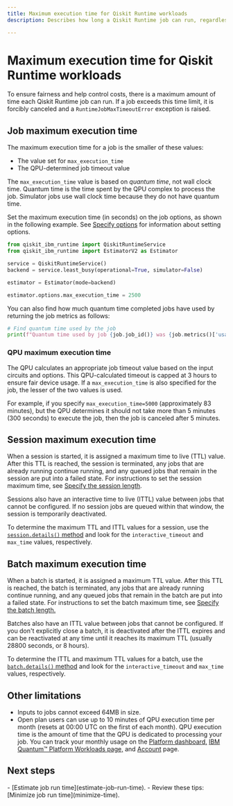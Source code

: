 ```yaml
---
title: Maximum execution time for Qiskit Runtime workloads
description: Describes how long a Qiskit Runtime job can run, regardless of what execution mode is used.

---
```


# Maximum execution time for Qiskit Runtime workloads

To ensure fairness and help control costs, there is a maximum amount of time each Qiskit Runtime job can run. If a job exceeds this time limit, it is forcibly canceled and a `RuntimeJobMaxTimeoutError` exception is raised.

<span id="max-job"></span>
## Job maximum execution time

The maximum execution time for a job is the smaller of these values:

- The value set for `max_execution_time`
- The QPU-determined job timeout value

The `max_execution_time` value is based on _quantum time_, not wall clock time. Quantum time is the time spent by the QPU complex to process the job. Simulator jobs use wall clock time because they do not have quantum time.

Set the maximum execution time (in seconds) on the job options, as shown in the following example.  See [Specify options](/guides/specify-runtime-options) for information about setting options.

```python
from qiskit_ibm_runtime import QiskitRuntimeService
from qiskit_ibm_runtime import EstimatorV2 as Estimator

service = QiskitRuntimeService()
backend = service.least_busy(operational=True, simulator=False)

estimator = Estimator(mode=backend)

estimator.options.max_execution_time = 2500
```

You can also find how much quantum time completed jobs have used by returning the job metrics as follows:

```python
# Find quantum time used by the job
print(f"Quantum time used by job {job.job_id()} was {job.metrics()['usage']['quantum_seconds']} seconds")
```

<span id="max-QPU"></span>
### QPU maximum execution time

The QPU calculates an appropriate job timeout value based on the input circuits and options. This QPU-calculated timeout is capped at 3 hours to ensure fair device usage. If a `max_execution_time` is also specified for the job, the lesser of the two values is used.

For example, if you specify `max_execution_time=5000` (approximately 83 minutes), but the QPU determines it should not take more than 5 minutes (300 seconds) to execute the job, then the job is canceled after 5 minutes.

## Session maximum execution time

When a session is started, it is assigned a maximum time to live (TTL) value. After this TTL is reached, the session is terminated, any jobs that are already running continue running, and any queued jobs that remain in the session are put into a failed state. For instructions to set the session maximum time, see [Specify the session length](./run-jobs-session#specify-length).

Sessions also have an interactive time to live (ITTL) value between jobs that cannot be configured. If no session jobs are queued within that window, the session is temporarily deactivated.

To determine the maximum TTL and ITTL values for a session, use the [`session.details()` method](run-jobs-session#session-details) and look for the `interactive_timeout` and `max_time` values, respectively.

## Batch maximum execution time

When a batch is started, it is assigned a maximum TTL value. After this TTL is reached, the batch is terminated, any jobs that are already running continue running, and any queued jobs that remain in the batch are put into a failed state. For instructions to set the batch maximum time, see [Specify the batch length.](./run-jobs-batch#specify-batch-length)

Batches also have an ITTL value between jobs that cannot be configured. If you don't explicitly close a batch, it is deactivated after the ITTL expires and can be reactivated at any time until it reaches its  maximum TTL (usually 28800 seconds, or 8 hours).

To determine the ITTL and maximum TTL values for a batch, use the [`batch.details()`  method](run-jobs-batch#batch-details) and look for the `interactive_timeout` and `max_time` values, respectively.

## Other limitations

*   Inputs to jobs cannot exceed 64MB in size.
*   Open plan users can use up to 10 minutes of QPU execution time per month (resets at 00:00 UTC on the first of each month). QPU execution time is the amount of time that the QPU is dedicated to processing your job. You can track your monthly usage on the [Platform dashboard,](https://quantum.ibm.com/)  [IBM Quantum&trade; Platform Workloads page,](https://quantum.ibm.com/workloads) and [Account](https://quantum.ibm.com/account) page.

## Next steps

<Admonition type="tip" title="Recommendations">
    - [Estimate job run time](estimate-job-run-time).
    - Review these tips: [Minimize job run time](minimize-time).
</Admonition>